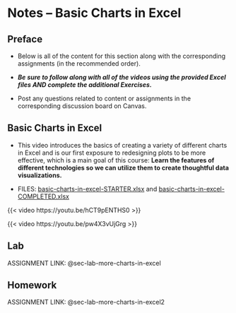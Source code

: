 # Notes -- Basic Charts in Excel

## Preface

-   Below is all of the content for this section along with the corresponding assignments (in the recommended order).

-   ***Be sure to follow along with all of the videos using the provided Excel files AND complete the additional Exercises.***

-   Post any questions related to content or assignments in the corresponding discussion board on Canvas.

## Basic Charts in Excel {#sec-notes-basic-charts-in-excel}

-   This video introduces the basics of creating a variety of different charts in Excel and is our first exposure to redesigning plots to be more effective, which is a main goal of this course: **Learn the features of different technologies so we can utilize them to create thoughtful data visualizations.**

-   FILES: [basic-charts-in-excel-STARTER.xlsx](https://github.com/coltongearhart/dana320/blob/main/excel/basic-charts-in-excel-STARTER.xlsx) and [basic-charts-in-excel-COMPLETED.xlsx](https://github.com/coltongearhart/dana320/blob/main/excel/basic-charts-in-excel-COMPLETED.xlsx)

{{< video https://youtu.be/hCT9pENTHS0 >}}

{{< video https://youtu.be/pw4X3vUjGrg >}}

## Lab

ASSIGNMENT LINK: @sec-lab-more-charts-in-excel

## Homework

ASSIGNMENT LINK: @sec-lab-more-charts-in-excel2
